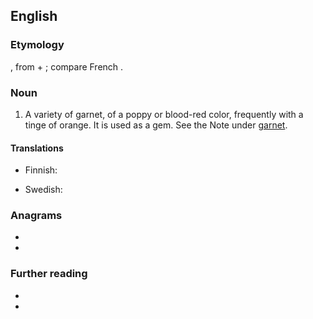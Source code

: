 ==English==

===Etymology===
{{etyl|la|en}} {{m|la|pyropus||a kind of red bronze}}, from {{etyl|grc|en}} {{m|grc|πῦρ||fire}} + {{m|grc|ὤψ||eye}}; compare French {{m|fr|pyrope}}.

===Noun===
{{en-noun|pyropes}}

# {{lb|en|mineralogy}} A variety of garnet, of a poppy or blood-red color, frequently with a tinge of orange. It is used as a gem. See the Note under [[garnet]].

====Translations====
{{trans-top|mineral}}
* Finnish: {{t|fi|pyrooppi}}
{{trans-mid}}
* Swedish: {{t|sv|pyrop|c}}
{{trans-bottom}}

===Anagrams===
* {{l|en|popery}}
* {{l|en|yopper}}

===Further reading===
* {{R:WebMineral}}
* {{R:mindat}}